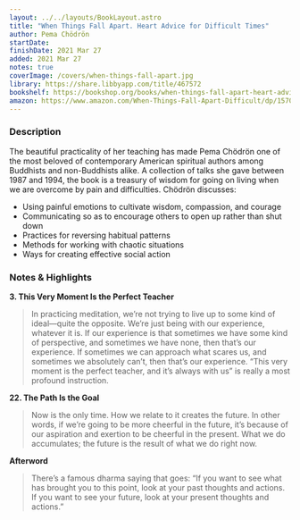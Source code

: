 ```yaml
---
layout: ../../layouts/BookLayout.astro
title: "When Things Fall Apart. Heart Advice for Difficult Times"
author: Pema Chödrön
startDate:
finishDate: 2021 Mar 27
added: 2021 Mar 27
notes: true
coverImage: /covers/when-things-fall-apart.jpg
library: https://share.libbyapp.com/title/467572
bookshelf: https://bookshop.org/books/when-things-fall-apart-heart-advice-for-difficult-times-9781611803433/9781611803433
amazon: https://www.amazon.com/When-Things-Fall-Apart-Difficult/dp/1570621608/
---
```


<ReadingTime
  startDate  = {frontmatter.startDate}
  finishDate = {frontmatter.finishDate}
/>

### Description
The beautiful practicality of her teaching has made Pema Chödrön one of the most beloved of contemporary American spiritual authors among Buddhists and non-Buddhists alike. A collection of talks she gave between 1987 and 1994, the book is a treasury of wisdom for going on living when we are overcome by pain and difficulties. Chödrön discusses:

* Using painful emotions to cultivate wisdom, compassion, and courage
* Communicating so as to encourage others to open up rather than shut down
* Practices for reversing habitual patterns
* Methods for working with chaotic situations
* Ways for creating effective social action

### Notes & Highlights
**3. This Very Moment Is the Perfect Teacher**
> In practicing meditation, we’re not trying to live up to some kind of ideal—quite the opposite. We’re just being with our experience, whatever it is. If our experience is that sometimes we have some kind of perspective, and sometimes we have none, then that’s our experience. If sometimes we can approach what scares us, and sometimes we absolutely can’t, then that’s our experience. “This very moment is the perfect teacher, and it’s always with us” is really a most profound instruction.

**22. The Path Is the Goal**
> Now is the only time. How we relate to it creates the future. In other words, if we’re going to be more cheerful in the future, it’s because of our aspiration and exertion to be cheerful in the present. What we do accumulates; the future is the result of what we do right now.

**Afterword**
> There’s a famous dharma saying that goes: “If you want to see what has brought you to this point, look at your past thoughts and actions. If you want to see your future, look at your present thoughts and actions.”

<BuyBook
  library   = {frontmatter.library}
  bookshelf = {frontmatter.bookshelf}
  amazon    = {frontmatter.amazon}
/>
